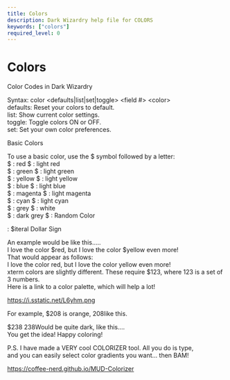 ```yaml
---
title: Colors
description: Dark Wizardry help file for COLORS
keywords: ["colors"]
required_level: 0
---
```


# Colors

Color Codes in Dark Wizardry  

Syntax: color \<defaults|list|set|toggle\> \<field #\> \<color\>  
    defaults: Reset your colors to default.  
    list: Show current color settings.  
    toggle: Toggle colors ON or OFF.  
    set: Set your own color preferences.  

Basic Colors  

To use a basic color, use the $ symbol followed by a letter:  
$ : red             $ : light red  
$ : green           $ : light green  
$ : yellow          $ : light yellow  
$ : blue            $ : light blue  
$ : magenta         $ : light magenta  
$ : cyan            $ : light cyan  
$ : grey            $ : white  
$ : dark grey       $ : Random Color  

$$$$ : $iteral Dollar Sign  


An example would be like this.....  
I love the color $red, but I love the color $yellow even more!  
That would appear as follows:  
I love the color red, but I love the color yellow even more!  
xterm colors are slightly different. These require $123, where 123 is a set of 3 numbers.  
Here is a link to a color palette, which will help a lot!  

https://i.sstatic.net/L6yhm.png  

For example, $208 is orange, 208like this.  

$238 238Would be quite dark, like this....  
You get the idea! Happy coloring!  

P.S. I have made a VERY cool COLORIZER tool. All you do is type,  
and you can easily select color gradients you want... then BAM!  

https://coffee-nerd.github.io/MUD-Colorizer